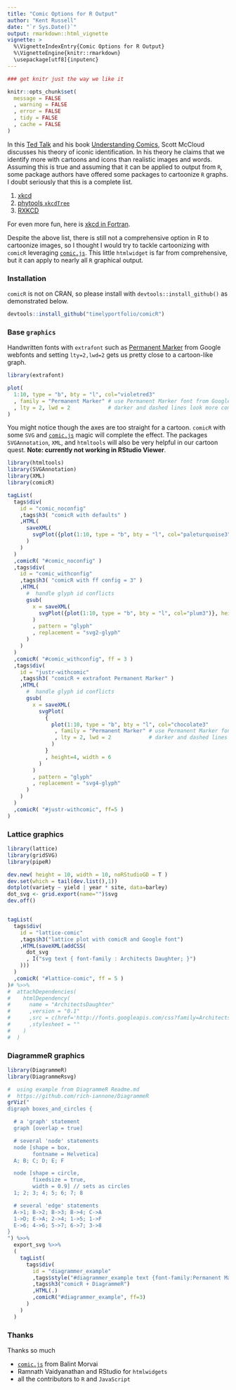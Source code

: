 ```yaml
---
title: "Comic Options for R Output"
author: "Kent Russell"
date: "`r Sys.Date()`"
output: rmarkdown::html_vignette
vignette: >
  %\VignetteIndexEntry{Comic Options for R Output}
  %\VignetteEngine{knitr::rmarkdown}
  \usepackage[utf8]{inputenc}
---
```



```r
### get knitr just the way we like it

knitr::opts_chunk$set(
  message = FALSE
  , warning = FALSE
  , error = FALSE
  , tidy = FALSE
  , cache = FALSE
)

```

In this [Ted Talk](http://www.ted.com/talks/scott_mccloud_on_comics?language=en) and his book [Understanding Comics](http://www.amazon.com/Understanding-Comics-The-Invisible-Art/dp/006097625X), Scott McCloud discusses his theory of iconic identification.  In his theory he claims that we identify more with cartoons and icons than realistic images and words.  Assuming this is true and assuming that it can be applied to output from `R`, some package authors have offered some packages to cartoonize `R` graphs.  I doubt seriously that this is a complete list.

1. [xkcd](http://cran.r-project.org/web/packages/xkcd/index.html)
2. [phytools `xkcdTree`](http://www.phytools.org/static.help/xkcdTree.html)
3. [RXKCD](http://cran.r-project.org/web/packages/RXKCD/index.html)

For even more fun, here is [xkcd in Fortran](http://implicitnone.com/xkcd-plots-fortran/).

Despite the above list, there is still not a comprehensive option in R to cartoonize images, so I thought I would try to tackle cartoonizing with `comicR` leveraging [`comic.js`](https://github.com/balint42/comic.js).  This little `htmlwidget` is far from comprehensive, but it can apply to nearly all `R` graphical output.

### Installation

`comicR` is not on CRAN, so please install with `devtools::install_github()` as demonstrated below.

```r
devtools::install_github("timelyportfolio/comicR")
```

### Base `graphics`

Handwritten fonts with `extrafont` such as [Permanent Marker](https://www.google.com/fonts/specimen/Permanent+Marker) from Google webfonts and setting `lty=2,lwd=2` gets us pretty close to a cartoon-like graph.

```r
library(extrafont)

plot(
  1:10, type = "b", bty = "l", col="violetred3"
  , family = "Permanent Marker" # use Permanent Marker font from Google Fonts
  , lty = 2, lwd = 2            # darker and dashed lines look more comic like to me
)
```

You might notice though the axes are too straight for a cartoon.  `comicR` with some `SVG` and [`comic.js`](https://github.com/balint42/comic.js) magic will complete the effect.  The packages `SVGAnnotation`, `XML`, and `htmltools` will also be very helpful in our cartoon quest.  **Note: currently not working in RStudio Viewer**.

```r
library(htmltools)
library(SVGAnnotation)
library(XML)
library(comicR)

tagList(
  tags$div(
    id = "comic_noconfig"
    ,tags$h3( "comicR with defaults" )
    ,HTML(
      saveXML(
        svgPlot({plot(1:10, type = "b", bty = "l", col="paleturquoise3")}, height=4, width = 6)
      )
    )
  )
  ,comicR( "#comic_noconfig" )
  ,tags$div(
    id = "comic_withconfig"
    ,tags$h3( "comicR with ff config = 3" )
    ,HTML(
      #  handle glyph id conflicts
      gsub(
        x = saveXML(
          svgPlot({plot(1:10, type = "b", bty = "l", col="plum3")}, height=4, width = 6)
        )
        , pattern = "glyph"
        , replacement = "svg2-glyph"
      )
    )
  )
  ,comicR( "#comic_withconfig", ff = 3 )
  ,tags$div(
    id = "justr-withcomic"
    ,tags$h3( "comicR + extrafont Permanent Marker" )
    ,HTML(
      #  handle glyph id conflicts
      gsub(
        x = saveXML(
          svgPlot(
            {
              plot(1:10, type = "b", bty = "l", col="chocolate3"
               , family = "Permanent Marker" # use Permanent Marker font from Google Fonts
               , lty = 2, lwd = 2            # darker and dashed lines look more comic like to me
              )
            }
            , height=4, width = 6
          )
        )
        , pattern = "glyph"
        , replacement = "svg4-glyph"
      )
    )
  )
  ,comicR( "#justr-withcomic", ff=5 )
)
```

### Lattice graphics

```r

library(lattice)
library(gridSVG)
library(pipeR)

dev.new( height = 10, width = 10, noRStudioGD = T )
dev.set(which = tail(dev.list(),1))
dotplot(variety ~ yield | year * site, data=barley)
dot_svg <- grid.export(name="")$svg
dev.off()


tagList(
  tags$div(
    id = "lattice-comic"
    ,tags$h3("lattice plot with comicR and Google font")
    ,HTML(saveXML(addCSS(
      dot_svg
      , I("svg text { font-family : Architects Daughter; }")
    )))
  )
  ,comicR( "#lattice-comic", ff = 5 )
)# %>>%
#  attachDependencies(
#    htmlDependency(
#      name = "ArchitectsDaughter"
#      ,version = "0.1"
#      ,src = c(href='http://fonts.googleapis.com/css?family=Architects+Daughter')
#      ,stylesheet = ""
#    )
#  )
```


### DiagrammeR graphics

```r
library(DiagrammeR)
library(DiagrammeRsvg)

#  using example from DiagrammeR Readme.md
#  https://github.com/rich-iannone/DiagrammeR
grViz("
digraph boxes_and_circles {

  # a 'graph' statement
  graph [overlap = true]

  # several 'node' statements
  node [shape = box,
        fontname = Helvetica]
  A; B; C; D; E; F

  node [shape = circle,
        fixedsize = true,
        width = 0.9] // sets as circles
  1; 2; 3; 4; 5; 6; 7; 8

  # several 'edge' statements
  A->1; B->2; B->3; B->4; C->A
  1->D; E->A; 2->4; 1->5; 1->F
  E->6; 4->6; 5->7; 6->7; 3->8
}
") %>>%
  export_svg %>>%
  (
    tagList(
      tags$div(
        id = "diagrammer_example"
        ,tags$style("#diagrammer_example text {font-family:Permanent Marker;}")
        ,tags$h3("comicR + DiagrammeR")
        ,HTML(.)
        ,comicR("#diagrammer_example", ff=3)
      )
    )
  )
```


### Thanks

Thanks so much

- [`comic.js`](https://github.com/balint42/comic.js) from Balint Morvai
- Ramnath Vaidyanathan and RStudio for `htmlwidgets`
- all the contributors to `R` and `JavaScript`
